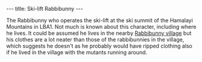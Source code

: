 ---
title: Ski-lift Rabbibunny
---

{{twinsunica import}}{{Infobox Character
 |image=Ski-lift_rabbibunny.JPG
 |race=rabbibunny
 |gender=Male
 |size=average
 |age=Adult
 |magical=no
 |lba1=yes
 |lba2=
 |alignment=neutral
 |occupation=
 |requires=
 |amount=
 |fam1=
 |fam2=
 |planet=
 |island=
 |building=
}}
{{Quote
 |Use your red card to use the skilift.
 |character=Ski-lift Rabbibunny
 |island=Hamalayi Mountains
 |planet=twinsun
 |quoteid=326}}

The Rabbibunny who operates the ski-lift at the ski summit of the Hamalayi Mountains in LBA1. 
Not much is known about this character, including where he lives. It could be assumed he lives in the nearby [[Rabbibunny village]] but his clothes are a lot neater than those of the rabbibunnies in the village, which suggests he doesn't as he probably would have ripped clothing also if he lived in the village with the mutants running around.

<!-- remove these category links when they're all automated by categorizers...
[[Category:Rabbibunnies]]
[[Category:Average characters]]
[[Category:Male characters]]
[[Category:Adult characters]]
[[Category:Hamalayi Mountains inhabitants]] -->